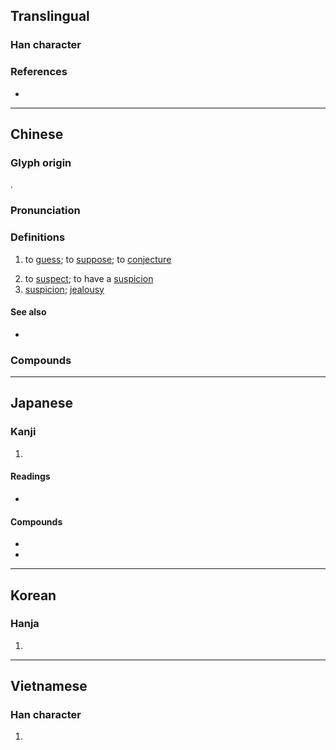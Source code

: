 {{character info/new}}
==Translingual==

===Han character===
{{Han char|rn=94|rad=犬|as=08|sn=11|four=45227|canj=KHQMB|ids=⿰犭青}}

===References===
* {{Han ref|kx=0714.010|dkj=20499|dj=1125.200|hdz=21351.070|uh=731C|ud=29468|bh=B271|bd=45681}}

----

==Chinese==
{{zh-forms}}

===Glyph origin===
{{Han etym}}
{{Han compound|犬|alt1=犭|青|ls=psc|c1=s|c2=p}}.

===Pronunciation===
{{zh-pron
|m=cāi
|ma=y
|c=caai1
|h=pfs=
|md=chăi
|mn=chhai
|w=1tshe,1tshoe
|mc=y
|oc=y
|cat=v,n
}}

===Definitions===
{{zh-hanzi}}

# to [[guess]]; to [[suppose]]; to [[conjecture]]
#: {{zh-x|猜-錯|to '''guess''' wrong}}
# to [[suspect]]; to have a [[suspicion]]
# [[suspicion]]; [[jealousy]]

====See also====
* {{zh-l|估}}

===Compounds===
{{zh-der|猜不透|猜不著/猜得着|猜測|猜忖|猜得著|猜斷|猜度|猜忌|猜枚|猜謎兒|猜謎|猜摸|猜破|猜拳|猜思|猜題|猜透|猜嫌|猜詳|猜想|猜啞謎|猜疑|猜著/猜着|猜中|慮猜|兩小無猜|左猜|三智五猜|兩無猜疑|猜懼|混猜|猜燈|猜三划五|猜貳|猜調|猜悶兒|猜忍|疑猜|無猜|瞎猜|胡猜}}

{{zh-cat|Elementary}}

----

==Japanese==

===Kanji===
{{ja-kanji|grade=|rs=犬08}}

# {{defn|lang=ja|sort=犬08}}

====Readings====
* {{ja-readings|on=[[さい]] (sai)|kun=[[ねたむ]] (netamu)}}

====Compounds====
* {{ja-r|猜疑|さいぎ}}
* {{ja-r|猜疑心|さいぎしん}}

----

==Korean==

===Hanja===
{{ko-hanja|hangeul=시|eumhun=|rv=si|mr=si|y=si}}

# {{defn|lang=ko|sort=犬08}}

----

==Vietnamese==

===Han character===
{{vi-hantu|[[sai]], [[xai]]|rs=犬08}}

# {{defn|lang=vi|sort=犬08}}